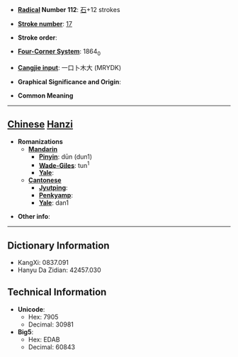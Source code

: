* '''[[Wiktionary:Chinese radical index| Radical]] Number 112''': [[Wiktionary:Chinese radical index 石|石]]+12 strokes

* '''[[Wiktionary:Chinese total strokes index|Stroke number]]''': [[Wiktionary:Chinese total strokes index 17|17]]

* '''Stroke order''': 

* '''[[Wiktionary:Chinese four corner index|Four-Corner System]]''': 1864<sub>0</sub>

* '''[[Wiktionary:Chinese Cangjie index|Cangjie input]]''': 一口卜木大 (MRYDK)

* '''Graphical Significance and Origin''': 

* '''Common Meaning'''

----

== [[Chinese]] [[Hanzi]] ==

* '''Romanizations'''
** '''[[Mandarin]]'''
*** '''[[Pinyin]]''': dūn (dun1)
*** '''[[Wade-Giles]]''': tun<sup>1</sup>
*** '''[[Yale]]''': 
** '''[[Cantonese]]'''
*** '''[[Jyutping]]''':
*** '''[[Penkyamp]]''': 
*** '''[[Yale]]''': dan1

* '''Other info''': 

----

== Dictionary Information ==

* KangXi: 0837.091
* Hanyu Da Zidian: 42457.030

== Technical Information ==

* '''Unicode''':
** Hex: 7905
** Decimal: 30981
* '''Big5''':
** Hex: EDAB
** Decimal: 60843